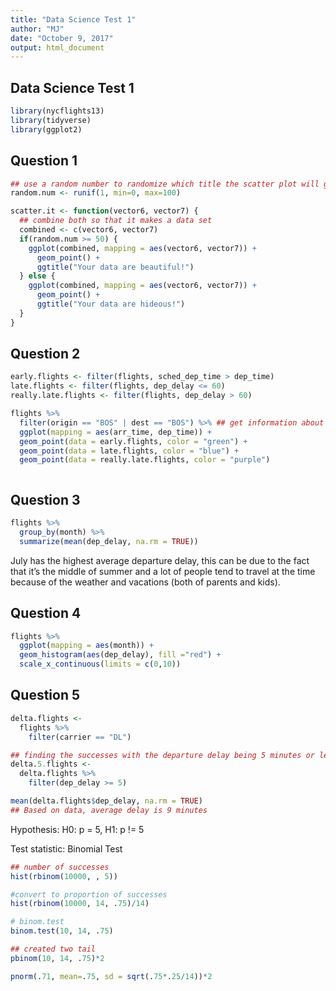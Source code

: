 ```yaml
---
title: "Data Science Test 1"
author: "MJ"
date: "October 9, 2017"
output: html_document
---
```


## Data Science Test 1

```r
library(nycflights13)
library(tidyverse)
library(ggplot2)
```

## Question 1
```r
## use a random number to randomize which title the scatter plot will get 
random.num <- runif(1, min=0, max=100)

scatter.it <- function(vector6, vector7) {
  ## combine both so that it makes a data set 
  combined <- c(vector6, vector7)
  if(random.num >= 50) {
    ggplot(combined, mapping = aes(vector6, vector7)) +
      geom_point() +
      ggtitle("Your data are beautiful!") 
  } else {
    ggplot(combined, mapping = aes(vector6, vector7)) +
      geom_point() +
      ggtitle("Your data are hideous!")
  }
}

```

## Question 2

```r

early.flights <- filter(flights, sched_dep_time > dep_time)
late.flights <- filter(flights, dep_delay <= 60)
really.late.flights <- filter(flights, dep_delay > 60)

flights %>%
  filter(origin == "BOS" | dest == "BOS") %>% ## get information about BOS 
  ggplot(mapping = aes(arr_time, dep_time)) +
  geom_point(data = early.flights, color = "green") +
  geom_point(data = late.flights, color = "blue") +
  geom_point(data = really.late.flights, color = "purple")



```


## Question 3

```r
flights %>%
  group_by(month) %>%
  summarize(mean(dep_delay, na.rm = TRUE))

```

July has the highest average departure delay, this can be due to the fact that it's the middle of summer and a lot of people tend to travel at the time because of the weather and vacations (both of parents and kids).

## Question 4

```r
flights %>%
  ggplot(mapping = aes(month)) +
  geom_histogram(aes(dep_delay), fill ="red") +
  scale_x_continuous(limits = c(0,10))

```


## Question 5

```r
delta.flights <- 
  flights %>%
    filter(carrier == "DL")

## finding the successes with the departure delay being 5 minutes or less
delta.5.flights <- 
  delta.flights %>%
    filter(dep_delay >= 5)

mean(delta.flights$dep_delay, na.rm = TRUE)
## Based on data, average delay is 9 minutes
```

Hypothesis:
H0: p = 5, H1: p != 5

Test statistic:
Binomial Test

```r
## number of successes
hist(rbinom(10000, , 5))

#convert to proportion of successes
hist(rbinom(10000, 14, .75)/14)

# binom.test
binom.test(10, 14, .75)

## created two tail
pbinom(10, 14, .75)*2 

pnorm(.71, mean=.75, sd = sqrt(.75*.25/14))*2

```

